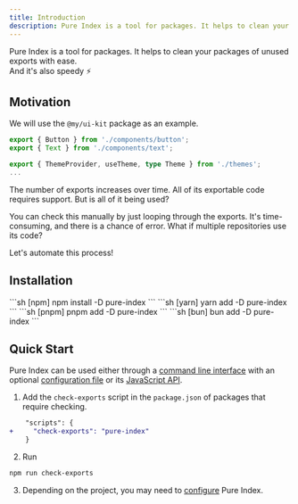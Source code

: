 ```yaml
---
title: Introduction
description: Pure Index is a tool for packages. It helps to clean your packages of unused exports with ease.
---
```



Pure Index is a tool for packages. It helps to clean your packages of unused exports with ease.<br />
And it's also speedy ⚡️

## Motivation

We will use the `@my/ui-kit` package as an example.

```ts title="ui-kit/src/index.ts"
export { Button } from './components/button';
export { Text } from './components/text';

export { ThemeProvider, useTheme, type Theme } from './themes';
...
```

The number of exports increases over time. All of its exportable code requires support. But is all of it being used?

You can check this manually by just looping through the exports. It's time-consuming, and there is a chance of error. What if multiple repositories use its code?

Let's automate this process!

## Installation

<Tabs>
<TabItem label="npm">
  ```sh [npm]
    npm install -D pure-index
  ```
  </TabItem>
  <TabItem label="yarn">
  ```sh [yarn]
    yarn add -D pure-index
  ```
  </TabItem>
   <TabItem label="pnpm">
  ```sh [pnpm]
    pnpm add -D pure-index
  ```
  </TabItem>
  <TabItem label="bun">
  ```sh [bun]
    bun add -D pure-index
  ```
  </TabItem>
</Tabs>

## Quick Start

Pure Index can be used either through a [command line interface](/pure-index/intro/cli) with an optional [configuration file](/pure-index/reference/configuration) or its [JavaScript API](/pure-index/intro/js-api).

1. Add the `check-exports` script in the `package.json` of packages that require checking.

```diff
    "scripts": {
+     "check-exports": "pure-index"
    }
```

2. Run

```sh
npm run check-exports
```

3. Depending on the project, you may need to [configure](/pure-index/reference/configuration) Pure Index.
